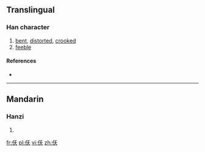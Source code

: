 ==Translingual==

===Han character===
{{Han char|rn=9|rad=人|as=04|sn=6|four=|canj=人竹大 (OHK)|ids=⿰[[亻]][[夭]]}}

# [[bent]], [[distorted]], [[crooked]]
# [[feeble]]

====References====
* {{Han ref|kx=0094.210|dkj=00413|dj=0200.120|hdz=10123.020|uh=4EF8|ud=20216}}

----

==Mandarin==

===Hanzi===
{{cmn-hanzi|pin=[[fó]] ([[fo2]]), [[yǎo]] ([[yao3]])|wg=jen<sup>2</sup>, yao<sup>3</sup>}}

# {{defn|lang=cmn|sort=人04}}

[[fr:仸]]
[[pl:仸]]
[[vi:仸]]
[[zh:仸]]